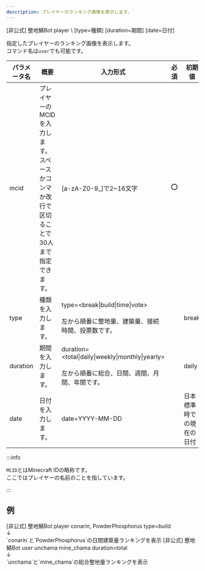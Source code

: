 ```yaml
---
description: プレイヤーのランキング画像を表示します。
---
```


<DiscordMessages>
    <DiscordMessage><DiscordMention>[非公式] 整地鯖Bot</DiscordMention> player \<mcid ...> [type=種類] [duration=期間] [date=日付]</DiscordMessage>
</DiscordMessages>
<br/>

指定したプレイヤーのランキング画像を表示します。  
コマンド名は`user`でも可能です。

| パラメータ名   | 概要                                              | 入力形式                                                                               | 必須  | 初期値          |
|----------|-------------------------------------------------|------------------------------------------------------------------------------------|-----|--------------|
| mcid     | プレイヤーのMCIDを入力します。スペースかコンマか改行で区切ることで30人まで指定できます。 | \[a-zA-Z0-9_]で2~16文字                                                               | :o: |              |
| type     | 種類を入力します。                                       | type=\<break\|build\|time\|vote><br/><br/>左から順番に整地量、建築量、接続時間、投票数です。                | 	   | break        |
| duration | 期間を入力します。                                       | duration=\<total\|daily\|weekly\|monthly\|yearly><br/><br/>左から順番に総合、日間、週間、月間、年間です。 |     | daily        |
| date     | 日付を入力します。                                       | date=YYYY-MM-DD                                                                    |     | 日本標準時での現在の日付 |

:::info

`MCID`とはMinecraft IDの略称です。  
ここではプレイヤーの名前のことを指しています。

:::

## 例
<DiscordMessages>
    <DiscordMessage><DiscordMention>[非公式] 整地鯖Bot</DiscordMention> player conarin, PowderPhosphorus type=build<br/>↓<br/>`conarin`と`PowderPhosphorus`の日間建築量ランキングを表示</DiscordMessage>
    <DiscordMessage><DiscordMention>[非公式] 整地鯖Bot</DiscordMention> user unchama mine_chama duration=total<br/>↓<br/>`unchama`と`mine_chama`の総合整地量ランキングを表示</DiscordMessage>
</DiscordMessages>